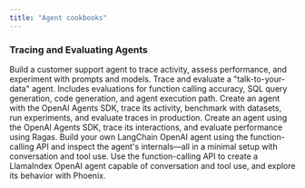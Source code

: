 ```yaml
---
title: "Agent cookbooks"
---
```


### Tracing and Evaluating Agents

<CardGroup cols={2}>
<Card img="https://storage.googleapis.com/arize-phoenix-assets/assets/images/phoenix-docs-images/84aba374-image.avif" title="Agents Cookbook" href="https://colab.research.google.com/github/Arize-ai/phoenix/blob/main/tutorials/evals/evaluate_agent.ipynb">
Build a customer support agent to trace activity, assess performance, and experiment with prompts and models.
</Card>
<Card img="https://storage.googleapis.com/arize-phoenix-assets/assets/images/phoenix-docs-images/44ed2869-image.jpeg" title="Evaluate an Agent" href="https://colab.research.google.com/github/Arize-ai/phoenix/blob/main/tutorials/evals/openai_agents_cookbook.ipynb">
Trace and evaluate a "talk-to-your-data" agent. Includes evaluations for function calling accuracy, SQL query generation, code generation, and agent execution path.
</Card>
<Card img="https://storage.googleapis.com/arize-phoenix-assets/assets/images/phoenix-docs-images/bb54461e-image.avif" title="OpenAI Agents SDK Cookbook" href="https://colab.research.google.com/github/Arize-ai/phoenix/blob/99b73023563068ca13aa7dcfb100b1ce824bacc7/tutorials/integrations/ragas_agents_cookbook_phoenix.ipynb#L13">
Create an agent with the OpenAI Agents SDK, trace its activity, benchmark with datasets, run experiments, and evaluate traces in production.
</Card>
<Card img="https://storage.googleapis.com/arize-phoenix-assets/assets/images/phoenix-docs-images/754b2f8c-image.jpeg" title="Using Ragas to Evaluate a Math Problem-Solving Agent" href="/phoenix/cookbook/evaluation/using-ragas-to-evaluate-a-math-problem-solving-agent">
Create an agent using the OpenAI Agents SDK, trace its interactions, and evaluate performance using Ragas.
</Card>
<Card img="https://storage.googleapis.com/arize-phoenix-assets/assets/images/phoenix-docs-images/a56e63f3-image.avif" title="Tracing and Evaluating a LangChain OpenAI Agent" href="https://colab.research.google.com/github/Arize-ai/phoenix/blob/main/tutorials/tracing/llama_index_openai_agent_tracing_tutorial.ipynb">
Build your own LangChain OpenAI agent using the function-calling API and inspect the agent's internals—all in a minimal setup with conversation and tool use.
</Card>
<Card img="https://storage.googleapis.com/arize-phoenix-assets/assets/images/phoenix-docs-images/6402d6b5-image.avif" title="Tracing and Evaluating a LlamaIndex OpenAI Agent" href="https://colab.research.google.com/github/Arize-ai/phoenix/blob/main/tutorials/tracing/llama_index_openai_agent_tracing_tutorial.ipynb">
Use the function-calling API to create a LlamaIndex OpenAI agent capable of conversation and tool use, and explore its behavior with Phoenix.
</Card>
</CardGroup>
